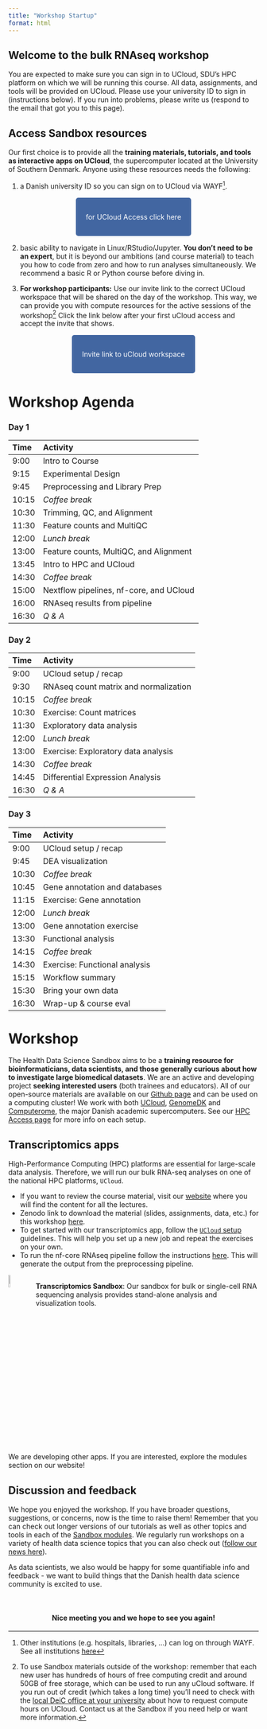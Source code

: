 ```yaml
---
title: "Workshop Startup"
format: html
---
```


:::{.hero-banner}
# Welcome to the bulk RNAseq workshop 
:::

:::{.callout-warning title="Required preparation"}
You are expected to make sure you can sign in to UCloud, SDU's HPC platform on which we will be running this course. All data, assignments, and tools will be provided on UCloud. Please use your university ID to sign in (instructions below). If you run into problems, please write us (respond to the email that got you to this page).

:::

## Access Sandbox resources

Our first choice is to provide all the **training materials, tutorials, and tools as interactive apps on UCloud**, the supercomputer located at the University of Southern Denmark. Anyone using these resources needs the following:

 1. a Danish university ID so you can sign on to UCloud via WAYF^[Other institutions (e.g. hospitals, libraries, ...) can log on through WAYF. See all institutions [here](https://www.wayf.dk/da/institutioner-i-wayf)]. 

&nbsp;

 <p align="center">
  <a href="https://cloud.sdu.dk" style="background-color: #4266A1; color: #FFFFFF; padding: 30px 20px; text-decoration: none; border-radius: 5px;">
    for UCloud Access
    click here
  </a>
</p>

&nbsp;

 2. basic ability to navigate in Linux/RStudio/Jupyter. **You don't need to be an expert**, but it is beyond our ambitions (and course material) to teach you how to code from zero and how to run analyses simultaneously. We recommend a basic R or Python course before diving in.

 3. **For workshop participants:** Use our invite link to the correct UCloud workspace that will be shared on the day of the workshop. This way, we can provide you with compute resources for the active sessions of the workshop^[To use Sandbox materials outside of the workshop: remember that each new user has hundreds of hours of free computing credit and around 50GB of free storage, which can be used to run any uCloud software. If you run out of credit (which takes a long time) you'll need to check with the [local DeiC office at your university](https://www.deic.dk/en/Front-Office) about how to request compute hours on UCloud. Contact us at the Sandbox if you need help or want more information.] Click the link below after your first uCloud access and accept the invite that shows.

 &nbsp;

 <p align="center">
  <a href="https://cloud.sdu.dk/app/projects/invite/3a8e1744-7382-4621-8c4b-f15358a9a5a8" style="background-color: #4266A1; color: #FFFFFF; padding: 30px 20px; text-decoration: none; border-radius: 5px;">
    Invite link to
    uCloud workspace
  </a>
</p>

&nbsp;
&nbsp;


# Workshop Agenda

### Day 1

| Time | Activity |
|:----|:----|
| 9:00	|	Intro to Course |
| 9:15	|	Experimental Design |
| 9:45	|	Preprocessing and Library Prep |
| 10:15	|	*Coffee break* |
| 10:30	|	Trimming, QC, and Alignment |
| 11:30	|	Feature counts and MultiQC |
| 12:00	|	*Lunch break* |
| 13:00	|	Feature counts, MultiQC, and Alignment |
| 13:45	|	Intro to HPC and UCloud |
| 14:30	|	*Coffee break* |
| 15:00	|	Nextflow pipelines, nf-core, and UCloud |
| 16:00	|	RNAseq results from pipeline |
| 16:30	|	*Q & A* |

### Day 2

| Time | Activity | 
|:----|:----|
| 9:00	|	UCloud setup / recap |
| 9:30	|   RNAseq count matrix and normalization |
| 10:15	|	*Coffee break* |
| 10:30	|	Exercise: Count matrices |
| 11:30	|	Exploratory data analysis |
| 12:00	|	*Lunch break* |
| 13:00	|	Exercise: Exploratory data analysis |
| 14:30	|	*Coffee break* |
| 14:45	|	Differential Expression Analysis |
| 16:30	|	*Q & A* |

### Day 3

| Time | Activity | 
|:----|:----|
| 9:00	|	UCloud setup / recap |
| 9:45	|   DEA visualization |
| 10:30	|	*Coffee break* |
| 10:45	|	Gene annotation and databases |
| 11:15	|	Exercise: Gene annotation |
| 12:00	|	*Lunch break* |
| 13:00	|	Gene annotation exercise |
| 13:30	|	Functional analysis |
| 14:15	|	*Coffee break* |
| 14:30	|	Exercise: Functional analysis |
| 15:15	|	Workflow summary |
| 15:30	|	Bring your own data |
| 16:30	|	Wrap-up & course eval |



# Workshop

The Health Data Science Sandbox aims to be a **training resource for bioinformaticians, data scientists, and those generally curious about how to investigate large biomedical datasets**. We are an active and developing project **seeking interested users** (both trainees and educators). All of our open-source materials are available on our [Github page](https://github.com/hds-sandbox) and can be used on a computing cluster! We work with both [UCloud](https://cloud/sdu.dk), [GenomeDK](https://genome.au.dk) and [Computerome](https://www.computerome.dk/), the major Danish academic supercomputers. See our [HPC Access page](../access/index.qmd) for more info on each setup.


## Transcriptomics apps

High-Performance Computing (HPC) platforms are essential for large-scale data analysis. Therefore, we will run our bulk RNA-seq analyses on one of the national HPC platforms, `UCloud`. 

- If you want to review the course material, visit our [website](https://hds-sandbox.github.io/bulk_RNAseq_course/develop) where you will find the content for all the lectures.   
- Zenodo link to download the material (slides, assignments, data, etc.) for this workshop [here](https://zenodo.org/records/12090853).
- To get started with our transcriptomics app, follow the [`UCloud` setup](https://hds-sandbox.github.io/bulk_RNAseq_course/develop/05a_data_analysis_setup.html) guidelines. This will help you set up a new job and repeat the exercises on your own. 
- To run the nf-core RNAseq pipeline follow the instructions [here](https://hds-sandbox.github.io/bulk_RNAseq_course/develop/04c_preprocessing_setup.html). This will generate the output from the preprocessing pipeline.  

<div style="overflow: auto;">
  <img src="../images/transcriptomics.png" alt="Image" style="float: left; margin-right: 15px; width: 8%;">
  <p>
    **Transcriptomics Sandbox**: Our sandbox for bulk or single-cell RNA sequencing analysis provides stand-alone analysis and visualization tools.
    
  </p>
</div>

&nbsp;

We are developing other apps. If you are interested, explore the modules section on our website!

## Discussion and feedback

We hope you enjoyed the workshop. If you have broader questions, suggestions, or concerns, now is the time to raise them! Remember that you can check out longer versions of our tutorials as well as other topics and tools in each of the [Sandbox modules](../modules/index.html). We regularly run workshops on a variety of health data science topics that you can also check out ([follow our news here](../news.qmd)).

As data scientists, we also would be happy for some quantifiable info and feedback - we want to build things that the Danish health data science community is excited to use. 

<!-- 
<b>Please answer these [5 questions](https://forms.office.com/e/e6e3AA1u0D?origin=lprLink) for us before you head out for the day ^[*link activated on day one of the workshop*.].</b>
-->

&nbsp;

:::{.callout-note  appearance="simple" icon=false} 
<h4 align=center>Nice meeting you and we hope to see you again!</h4> 
::: 






